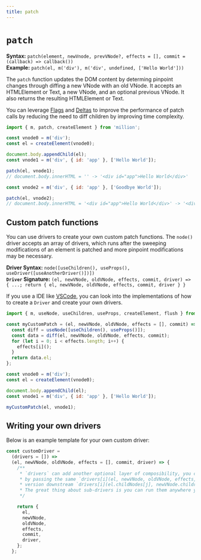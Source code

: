 ```yaml
---
title: patch
---
```


# `patch`

**Syntax:** `patch(element, newVnode, prevVNode?, effects = [], commit = (callback) => callback())`\
**Example:** `patch(el, m('div'), m('div', undefined, ['Hello World']))`

The `patch` function updates the DOM content by determing pinpoint changes through diffing a new VNode with an old VNode. It accepts an HTMLElement or Text, a new VNode, and an optional previous VNode. It also returns the resulting HTMLElement or Text.

You can leverage [Flags](/functions/m#flags) and [Deltas](/functions/m#deltas) to improve the performance of patch calls by reducing the need to diff children by improving time complexity.

```js
import { m, patch, createElement } from 'million';

const vnode0 = m('div');
const el = createElement(vnode0);

document.body.appendChild(el);
const vnode1 = m('div', { id: 'app' }, ['Hello World']);

patch(el, vnode1);
// document.body.innerHTML = '' -> '<div id="app">Hello World</div>'

const vnode2 = m('div', { id: 'app' }, ['Goodbye World']);

patch(el, vnode2);
// document.body.innerHTML = '<div id="app">Hello World</div>' -> '<div id="app">Goodbye World</div>'
```

## Custom patch functions

You can use drivers to create your own custom patch functions. The `node()` driver accepts an array of drivers, which runs after the sweeping modifications of an element is patched and more pinpoint modifications may be necessary.

**Driver Syntax:** `node([useChildren(), useProps(), useDriver([useAnotherDriver()])])`\
**`Driver` Signature:** `(el, newVNode, oldVNode, effects, commit, driver) => { ...; return { el, newVNode, oldVNode, effects, commit, driver } }`

If you use a IDE like [VSCode](https://code.visualstudio.com/), you can look into the implementations of how to create a `Driver` and create your own drivers.

```js
import { m, useNode, useChildren, useProps, createElement, flush } from 'million';

const myCustomPatch = (el, newVNode, oldVNode, effects = [], commit) => {
  const diff = useNode([useChildren(), useProps()]);
  const data = diff(el, newVNode, oldVNode, effects, commit);
  for (let i = 0; i < effects.length; i++) {
    effects[i]();
  }
  return data.el;
};

const vnode0 = m('div');
const el = createElement(vnode0);

document.body.appendChild(el);
const vnode1 = m('div', { id: 'app' }, ['Hello World']);

myCustomPatch(el, vnode1);
```

## Writing your own drivers

Below is an example template for your own custom driver:

```js
const customDriver =
  (drivers = []) =>
  (el, newVNode, oldVNode, effects = [], commit, driver) => {
    /**
     * `drivers` can add another optional layer of composibility, you can run the drivers
     * by passing the same `drivers[i](el, newVNode, oldVNode, effects, commit, driver)`, or a manipulated
     * version downstream `drivers[i](el.childNodes[j], newVNode.children[j], undefined, effects, commit, driver)`.
     * The great thing about sub-drivers is you can run them anywhere you want inside the driver!
     */

    return {
      el,
      newVNode,
      oldVNode,
      effects,
      commit,
      driver,
    };
  };
```
